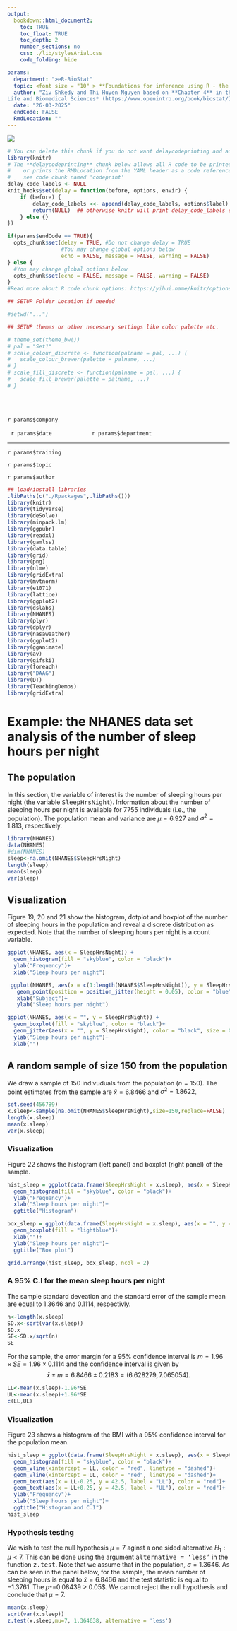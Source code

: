 ---
output:
  bookdown::html_document2:
    toc: TRUE
    toc_float: TRUE
    toc_depth: 2
    number_sections: no
    css: ./lib/stylesArial.css
    code_folding: hide

params: 
  department: ">eR-BioStat" 
  topic: <font size = "10" > **Foundations for inference using R - the NHANES case study**</font>
  author: "Ziv Shkedy and Thi Huyen Nguyen based on **Chapter 4** in the  book of Julie Vu and Dave Harrington *Introductory Statistics for the
Life and Biomedical Sciences* (https://www.openintro.org/book/biostat/)"
  date: "26-03-2025"
  endCode: FALSE
  RmdLocation: ""
---


<p>
  <img id="image" src="banner.jpg">
</p>



```{r delaycodeprinting, message=FALSE, warning=FALSE, echo = FALSE}
# You can delete this chunk if you do not want delaycodeprinting and adjust the YAML header accordingly
library(knitr)
# The **delaycodeprinting** chunk below allows all R code to be printed at the end of the report (endCode = TRUE) 
#    or prints the RMDLocation from the YAML header as a code reference (endCode != TRUE)
#    see code chunk named 'codeprint'
delay_code_labels <- NULL
knit_hooks$set(delay = function(before, options, envir) {
    if (before) {
        delay_code_labels <<- append(delay_code_labels, options$label)
        return(NULL)  ## otherwise knitr will print delay_code_labels every time
    } else {}
})

if(params$endCode == TRUE){
  opts_chunk$set(delay = TRUE, #Do not change delay = TRUE
                 #You may change global options below
                 echo = FALSE, message = FALSE, warning = FALSE)
} else {
  #You may change global options below
  opts_chunk$set(echo = FALSE, message = FALSE, warning = FALSE)
}
#Read more about R code chunk options: https://yihui.name/knitr/options/#chunk_options
```

<!--- R system setup --->
```{r setup, message=FALSE, warning=FALSE}

## SETUP Folder Location if needed

#setwd("...")

## SETUP themes or other necessary settings like color palette etc.

# theme_set(theme_bw())
# pal = "Set1"
# scale_colour_discrete <- function(palname = pal, ...) {
#   scale_colour_brewer(palette = palname, ...)
# }
# scale_fill_discrete <- function(palname = pal, ...) {
#   scale_fill_brewer(palette = palname, ...)
# }

```


<!-------------------------- DO NOT MODIFY TEXT BELOW -------------------------------------> 
<!------------- Any parameter modification should be down in the YAML header --------------> 
<!------------- You can add or delete  to fix title page spacing     --------------> 

<!-------------------------- DO NOT MODIFY TEXT BELOW -------------------------------------> 
<!------------- The following ~30 lines are the first page of the report ------------------> 
<!------------- Any parameter modification should be down in the YAML header --------------> 

<br> 
<br> 

<p id="head2"> `r params$company` </p>

<p id="head3"> &nbsp; `r params$date` &nbsp; &nbsp; &nbsp; &nbsp; &nbsp; &nbsp; &nbsp; &nbsp; &nbsp; &nbsp; &nbsp; `r params$department` </p>

***

<p id="head2"> `r params$training` </p>

<p id="head2"> `r params$topic` </p>

<p id="head2"> `r params$author` </p>



<!------------- DO NOT MODIFY TEXT ABOVE THIS COMMENT ------------------> 

<!------------- Enter text and code below -------------------> 

```{r init, echo=TRUE, message=FALSE, warning=FALSE}

## load/install libraries
.libPaths(c("./Rpackages",.libPaths()))
library(knitr)
library(tidyverse)
library(deSolve)
library(minpack.lm)
library(ggpubr)
library(readxl)
library(gamlss)
library(data.table)
library(grid)
library(png)
library(nlme)
library(gridExtra)
library(mvtnorm)
library(e1071)
library(lattice)
library(ggplot2)
library(dslabs)
library(NHANES)
library(plyr)
library(dplyr)
library(nasaweather)
library(ggplot2)
library(gganimate)
library(av)
library(gifski)
library(foreach)
library("DAAG")
library(DT)
library(TeachingDemos)
library(gridExtra)
```



#  Example: the NHANES data set analysis of the number of sleep hours per night

## The population 

In this section, the variable of interest is the number of sleeping hours per night (the variable <tt>SleepHrsNight</tt>). Information about the number of sleeping hours per night is available for 7755 individuals (i.e., the population). The population mean and variance are $\mu=6.927$ and $\sigma^{2}=1.813$, respectively.

```{r, echo=TRUE, message=FALSE, warning=FALSE}
library(NHANES)
data(NHANES)
#dim(NHANES)
sleep<-na.omit(NHANES$SleepHrsNight)
length(sleep)
mean(sleep)
var(sleep)
```


## Visualization

Figure 19, 20 and 21 show the histogram, dotplot and boxplot of the number of sleeping hours in the population and reveal a discrete distribution as expected. Note that the number of sleeping hours per night is a count variable.

```{r, echo=TRUE, message=FALSE, warning=FALSE,fig.cap="Histogram of sleep hours per night."}
ggplot(NHANES, aes(x = SleepHrsNight)) +
  geom_histogram(fill = "skyblue", color = "black")+
  ylab("Frequency")+
  xlab("Sleep hours per night")
```



```{r, echo=TRUE, message=FALSE, warning=FALSE,fig.cap="Dot plot of sleep hours per night."}
 ggplot(NHANES, aes(x = c(1:length(NHANES$SleepHrsNight)), y = SleepHrsNight)) +
   geom_point(position = position_jitter(height = 0.05), color = "blue") +
   xlab("Subject")+
   ylab("Sleep hours per night")
```

```{r, echo=TRUE, message=FALSE, warning=FALSE,fig.cap="Boxplot of sleep hours per night."}
ggplot(NHANES, aes(x = "", y = SleepHrsNight)) +
  geom_boxplot(fill = "skyblue", color = "black")+
  geom_jitter(aes(x = "", y = SleepHrsNight), color = "black", size = 0.1, alpha = 0.5)+
  ylab("Sleep hours per night")+
  xlab("")
```

## A random sample of size 150 from the population

We draw a sample of 150 indivuduals from the population ($n=150$). The point estimates from the sample are $\bar{x}=6.8466$ and $\sigma^{2}=1.8622$.

```{r, echo=TRUE, message=FALSE, warning=FALSE}
set.seed(456789)
x.sleep<-sample(na.omit(NHANES$SleepHrsNight),size=150,replace=FALSE)
length(x.sleep)
mean(x.sleep)
var(x.sleep)
```
### Visualization

Figure 22 shows the histogram (left panel) and boxplot (right panel) of the sample.

```{r, echo=TRUE, message=FALSE, warning=FALSE,fig.cap="Histogram of sleep hours per night in the sample."}
hist_sleep = ggplot(data.frame(SleepHrsNight = x.sleep), aes(x = SleepHrsNight)) +
  geom_histogram(fill = "skyblue", color = "black")+
  ylab("Frequency")+
  xlab("Sleep hours per night")+
  ggtitle("Histogram")
```



```{r, echo=TRUE, message=FALSE, warning=FALSE,fig.cap="Box plot of sleep hours per night in the sample."}
box_sleep = ggplot(data.frame(SleepHrsNight = x.sleep), aes(x = "", y = SleepHrsNight)) +
  geom_boxplot(fill = "lightblue")+
  xlab("")+
  ylab("Sleep hours per night")+
  ggtitle("Box plot")
```

```{r, echo=TRUE, message=FALSE, warning=FALSE, fig.cap="Histogram and box plot of sleep hours per night in the sample."}
grid.arrange(hist_sleep, box_sleep, ncol = 2)
```


### A $95\%$ C.I for the mean sleep hours per night

The sample standard deveation and the standard error of the sample mean are equal to 1.3646 and 0.1114, respectivly.

```{r, echo=TRUE, message=FALSE, warning=FALSE}
n<-length(x.sleep)
SD.x<-sqrt(var(x.sleep))
SD.x
SE<-SD.x/sqrt(n)
SE
```

For the sample, the error margin for a $95\%$ confidence interval is $m=1.96 \times SE=1.96 \times 0.1114$ and the confidence interval is given by $$\bar{x} \pm m=6.8466 \pm 0.2183 = (6.628279,7.065054). $$

```{r, echo=TRUE, message=FALSE, warning=FALSE}
LL<-mean(x.sleep)-1.96*SE
UL<-mean(x.sleep)+1.96*SE
c(LL,UL)
```

### Visualization

Figure 23 shows a histogram of the BMI with a $95\%$ confidence interval for the population mean.

```{r, echo=TRUE, message=FALSE, warning=FALSE,fig.cap="Histogram with a confidence interval for the population mean."}
hist_sleep = ggplot(data.frame(SleepHrsNight = x.sleep), aes(x = SleepHrsNight)) +
  geom_histogram(fill = "skyblue", color = "black")+
  geom_vline(xintercept = LL, color = "red", linetype = "dashed")+
  geom_vline(xintercept = UL, color = "red", linetype = "dashed")+
  geom_text(aes(x = LL-0.25, y = 42.5, label = "LL"), color = "red")+
  geom_text(aes(x = UL+0.25, y = 42.5, label = "UL"), color = "red")+
  ylab("Frequency")+
  xlab("Sleep hours per night")+
  ggtitle("Histogram and C.I")
hist_sleep
```

### Hypothesis testing

We wish to test the null hypothesis $\mu=7$ aginst a one sided alternative $H_{1}:\mu <7$. This can be done using the argument <tt>alternative = 'less'</tt> in the function <tt>z.test</tt>. Note that we assume that in the population, $\sigma=1.3646$. As can be seen in the panel below, for the sample, the mean number of sleeping hours is equal to $\bar{x}=6.8466$ and the test statistic is equal to $-1.3761$. The $p$-\mbox{value}=0.08439 > 0.05$. We cannot reject the null hypothesis and conclude that $\mu=7$.

```{r, echo=TRUE, message=FALSE, warning=FALSE}
mean(x.sleep)
sqrt(var(x.sleep))
z.test(x.sleep,mu=7, 1.364638, alternative = 'less')
```
